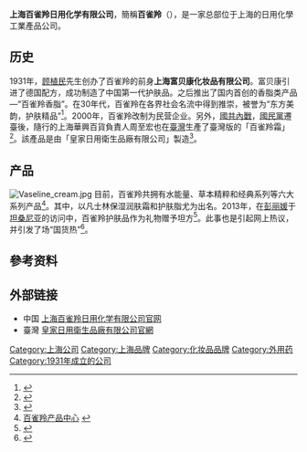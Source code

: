 {{Infobox Company 
| company_name       = 上海百雀羚日用化学有限公司
| company_name_en    = Shanghai Pehchaolin Daily Chemical Co.,ltd
| original_text      = 
| company_logo       = [[File:Pechoin.jpg|150px]]
| company_type       = 
| market_information = 
| abbreviated_name   = 百雀羚
| foundation         = 1931年
| location           = {{CHN}}[[上海市|上海市]]安远路518号
| zip_code           = 200060
| telephone_no       = 86-21-62993388
| key_people         = 
| industry           = [[化妆品|化妆品]]、个人护理用品
| products           = 
| capital            = 
| revenue            = 
| assets             = 
| equity             = 
| operating_income   = 
| profit             = 
| market_value       =
| num_employees      = 
| P/E ratio          =
| earnings per share = 
| Net asset value    = 
| accounting_period  = 
| parent             = 
| divisions          =
| major_shareholder  = 
| subsid             = 
| homepage           = http://www.pechoin.com <br> http://www.huanin.com.tw （臺灣版）
| footnotes          = 
| width              = 365px
}}

'''上海百雀羚日用化学有限公司'''，簡稱'''百雀羚'''（'''{{lang-en|Shanghai Pehchaolin Daily Chemical Co.,ltd}}'''），是一家总部位于上海的日用化學工業產品公司。

==历史==
1931年，[[顾植民|顾植民]]先生创办了百雀羚的前身'''上海富贝康化妆品有限公司'''。富贝康引进了德国配方，成功制造了中国第一代护肤品。之后推出了国内首创的香脂类产品—“百雀羚香脂”。在30年代，百雀羚在各界社会名流中得到推崇，被誉为“东方美韵，护肤精品”<ref>{{Cite web |url=http://www.pechoin.com/index.php?c=zjbql&a=bqlcq |title=百雀羚传奇 |accessdate=2013-11-17 |archive-date=2013-12-02 |archive-url=https://web.archive.org/web/20131202221800/http://www.pechoin.com/index.php?c=zjbql&a=bqlcq |dead-url=yes }}</ref>。2000年，百雀羚改制为民营企业。另外，[[國共內戰|國共內戰]]，[[國民黨|國民黨]]遷臺後，隨行的上海華興百貨負責人周至宏也在[[臺灣|臺灣]]生產了臺灣版的「百雀羚霜」<ref>{{cite web|url=http://www.appledaily.com.tw/appledaily/article/supplement/20140428/35794363/|title=古早味 保養品 大蒐羅|date=2014-04-28|work=[[蘋果日報_(台灣)|蘋果日報]]|accessdate=2017-10-19|archive-date=2017-10-20|archive-url=https://web.archive.org/web/20171020033955/http://www.appledaily.com.tw/appledaily/article/supplement/20140428/35794363/|dead-url=no}}</ref>。該產品是由「皇家日用衛生品廠有限公司」製造<ref>{{Cite web |url=http://www.huanin.com.tw/p1-about.asp |title=皇家日用衛生品廠 公司簡介 |accessdate=2017-10-19 |archive-date=2019-01-26 |archive-url=https://web.archive.org/web/20190126040317/http://www.huanin.com.tw/p1-about.asp |dead-url=no }}</ref>。

==产品==
[[File:Vaseline_cream.jpg|thumb]]
目前，百雀羚共拥有水能量、草本精粹和经典系列等六大系列产品<ref>[http://www.pechoin.com/index.php?c=main&a=product#/?series=0&products=0&product=0 百雀羚产品中心] {{Wayback|url=http://www.pechoin.com/index.php?c=main&a=product |date=20131202223246 }}</ref>。其中，以凡士林保湿润肤霜和护肤脂尤为出名。2013年，在[[彭丽媛|彭丽媛]]于[[坦桑尼亚|坦桑尼亚]]的访问中，百雀羚护肤品作为礼物赠予坦方<ref>{{cite web |publisher= 21世纪网 |date= 2013-03-29 |title= 彭丽媛出访礼单曝光 含“百雀羚”等国产名品 |url= http://www.21cbh.com/HTML/2013-3-29/5MNDIwXzY1MTI5MQ.html }}{{Dead link|date=2018年6月 |bot=InternetArchiveBot |fix-attempted=no }}</ref>。此事也是引起网上热议，并引发了场“国货热”<ref>{{cite web|publisher=[[网易|网易]]财经|date=2013-04-02|title=彭丽媛赠百雀羚当“国礼” 国货护肤品走红|url=http://money.163.com/13/0402/15/8RFE14U400253B0H.html|deadurl=yes|archiveurl=https://web.archive.org/web/20131203001753/http://money.163.com/13/0402/15/8RFE14U400253B0H.html|archivedate=2013年12月3日|df=}}</ref>。

==參考资料==
{{reflist}}

==外部链接==
*中国 [http://www.pechoin.com 上海百雀羚日用化学有限公司官网] {{Wayback|url=http://www.pechoin.com/ |date=20131017144446 }}
*臺灣 [http://www.huanin.com.tw/index.asp 皇家日用衛生品廠有限公司官網] {{Wayback|url=http://www.huanin.com.tw/index.asp |date=20171020033839 }}

[[Category:上海公司|Category:上海公司]]
[[Category:上海品牌|Category:上海品牌]]
[[Category:化妆品品牌|Category:化妆品品牌]]
[[Category:外用药|Category:外用药]]
[[Category:1931年成立的公司|Category:1931年成立的公司]]